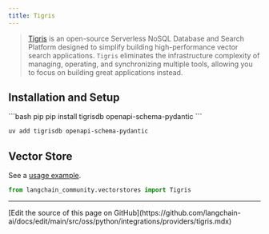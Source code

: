 ```yaml
---
title: Tigris
---
```


> [Tigris](https://tigrisdata.com) is an open-source Serverless NoSQL Database and Search Platform designed to simplify building high-performance vector search applications.
> `Tigris` eliminates the infrastructure complexity of managing, operating, and synchronizing multiple tools, allowing you to focus on building great applications instead.

## Installation and Setup


<CodeGroup>
```bash pip
pip install tigrisdb openapi-schema-pydantic
```

```bash uv
uv add tigrisdb openapi-schema-pydantic
```
</CodeGroup>

## Vector Store

See a [usage example](/oss/python/integrations/vectorstores/tigris).

```python
from langchain_community.vectorstores import Tigris
```

---

<Callout icon="pen-to-square" iconType="regular">
  [Edit the source of this page on GitHub](https://github.com/langchain-ai/docs/edit/main/src/oss/python/integrations/providers/tigris.mdx)
</Callout>
